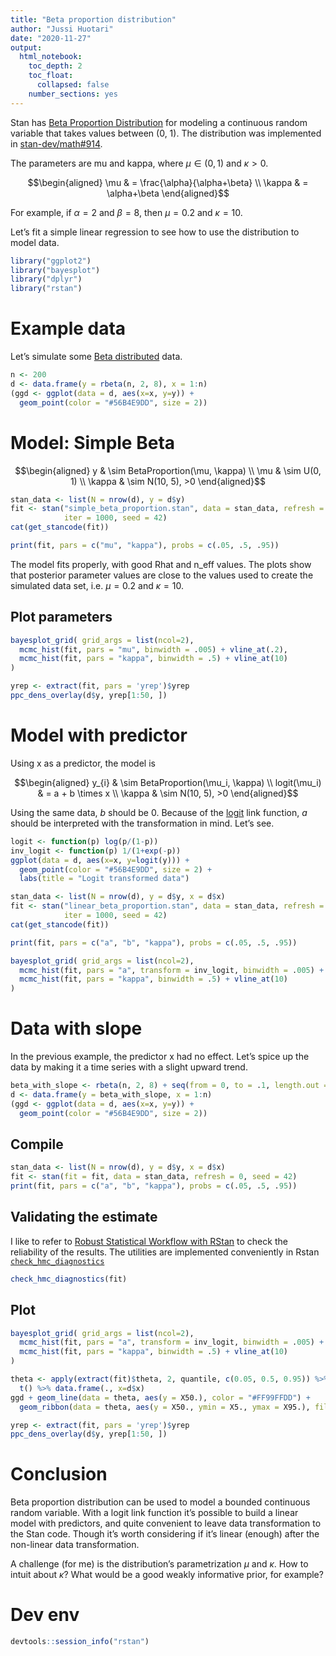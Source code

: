 ```yaml
---
title: "Beta proportion distribution"
author: "Jussi Huotari"
date: "2020-11-27"
output: 
  html_notebook:
    toc_depth: 2
    toc_float:
      collapsed: false
    number_sections: yes
---
```


Stan has [Beta Proportion Distribution](https://mc-stan.org/docs/2_25/functions-reference/beta-proportion-distribution.html) for modeling a continuous random variable that takes values between (0, 1). The distribution was implemented in [stan-dev/math#914](https://github.com/stan-dev/math/issues/914).

The parameters are mu and kappa, where $\mu \in (0,1)$ and $\kappa > 0$.

$$\begin{aligned}
\mu & = \frac{\alpha}{\alpha+\beta} \\
\kappa & = \alpha+\beta
\end{aligned}$$

For example, if $\alpha = 2$ and $\beta = 8$, then $\mu = 0.2$ and $\kappa = 10$.

Let's fit a simple linear regression to see how to use the distribution to model data.

```r
library("ggplot2")
library("bayesplot")
library("dplyr")
library("rstan")
```

# Example data

Let's simulate some [Beta distributed](https://en.wikipedia.org/wiki/Beta_distribution) data.

```r
n <- 200
d <- data.frame(y = rbeta(n, 2, 8), x = 1:n)
(ggd <- ggplot(data = d, aes(x=x, y=y)) +
  geom_point(color = "#56B4E9DD", size = 2))
```


# Model: Simple Beta

$$\begin{aligned}
y & \sim BetaProportion(\mu, \kappa) \\
\mu & \sim U(0, 1) \\
\kappa & \sim N(10, 5), >0
\end{aligned}$$

```r
stan_data <- list(N = nrow(d), y = d$y)
fit <- stan("simple_beta_proportion.stan", data = stan_data, refresh = 0,
            iter = 1000, seed = 42)
cat(get_stancode(fit))
```

```r
print(fit, pars = c("mu", "kappa"), probs = c(.05, .5, .95))
```

The model fits properly, with good Rhat and n_eff values. The plots show that posterior parameter values are close to the  values used to create the simulated data set, i.e. $\mu = 0.2$ and $\kappa = 10$.

## Plot parameters

```r
bayesplot_grid( grid_args = list(ncol=2),
  mcmc_hist(fit, pars = "mu", binwidth = .005) + vline_at(.2),
  mcmc_hist(fit, pars = "kappa", binwidth = .5) + vline_at(10)
)
```


```r
yrep <- extract(fit, pars = 'yrep')$yrep
ppc_dens_overlay(d$y, yrep[1:50, ])
```


# Model with predictor

Using x as a predictor, the model is 

$$\begin{aligned}
y_{i} & \sim BetaProportion(\mu_i, \kappa) \\
logit(\mu_i) & = a + b \times x \\
\kappa & \sim N(10, 5), >0
\end{aligned}$$

Using the same data, _b_ should be 0. Because of the [logit](https://en.wikipedia.org/wiki/Logit) link function, _a_ should be interpreted with the transformation in mind. Let's see.

```r
logit <- function(p) log(p/(1-p))
inv_logit <- function(p) 1/(1+exp(-p))
ggplot(data = d, aes(x=x, y=logit(y))) +
  geom_point(color = "#56B4E9DD", size = 2) +
  labs(title = "Logit transformed data")
```


```r
stan_data <- list(N = nrow(d), y = d$y, x = d$x)
fit <- stan("linear_beta_proportion.stan", data = stan_data, refresh = 0, 
            iter = 1000, seed = 42)
cat(get_stancode(fit))
```

```r
print(fit, pars = c("a", "b", "kappa"), probs = c(.05, .5, .95))
```

```r
bayesplot_grid( grid_args = list(ncol=2),
  mcmc_hist(fit, pars = "a", transform = inv_logit, binwidth = .005) + vline_at(.2),
  mcmc_hist(fit, pars = "kappa", binwidth = .5) + vline_at(10)
)
```


# Data with slope

In the previous example, the predictor x had no effect. Let's spice up the data by making it a time series with a slight upward trend.

```r
beta_with_slope <- rbeta(n, 2, 8) + seq(from = 0, to = .1, length.out = n)
d <- data.frame(y = beta_with_slope, x = 1:n)
(ggd <- ggplot(data = d, aes(x=x, y=y)) +
  geom_point(color = "#56B4E9DD", size = 2))
```

## Compile

```r
stan_data <- list(N = nrow(d), y = d$y, x = d$x)
fit <- stan(fit = fit, data = stan_data, refresh = 0, seed = 42)
print(fit, pars = c("a", "b", "kappa"), probs = c(.05, .5, .95))
```


## Validating the estimate

I like to refer to [Robust Statistical Workflow with RStan](https://mc-stan.org/users/documentation/case-studies/rstan_workflow.html) to check the reliability of the results. The utilities are implemented conveniently in Rstan [`check_hmc_diagnostics`](https://www.rdocumentation.org/packages/rstan/versions/2.21.2/topics/check_hmc_diagnostics)

```r
check_hmc_diagnostics(fit)
```


## Plot

```r
bayesplot_grid( grid_args = list(ncol=2),
  mcmc_hist(fit, pars = "a", transform = inv_logit, binwidth = .005) + vline_at(.2),
  mcmc_hist(fit, pars = "kappa", binwidth = .5) + vline_at(10)
)
```

```r
theta <- apply(extract(fit)$theta, 2, quantile, c(0.05, 0.5, 0.95)) %>%
  t() %>% data.frame(., x=d$x)
ggd + geom_line(data = theta, aes(y = X50.), color = "#FF99FFDD") +
  geom_ribbon(data = theta, aes(y = X50., ymin = X5., ymax = X95.), fill = "#FF99FF44")
```

```r
yrep <- extract(fit, pars = 'yrep')$yrep
ppc_dens_overlay(d$y, yrep[1:50, ])
```

# Conclusion

Beta proportion distribution can be used to model a bounded continuous random variable. With a logit link function it's possible to build a linear model with predictors, and quite convenient to leave data transformation to the Stan code. Though it's worth considering if it's linear (enough) after the non-linear data transformation. 

A challenge (for me) is the distribution's parametrization $\mu$ and $\kappa$. How to intuit about $\kappa$? What would be a good weakly informative prior, for example? 


# Dev env

```r
devtools::session_info("rstan")
```



